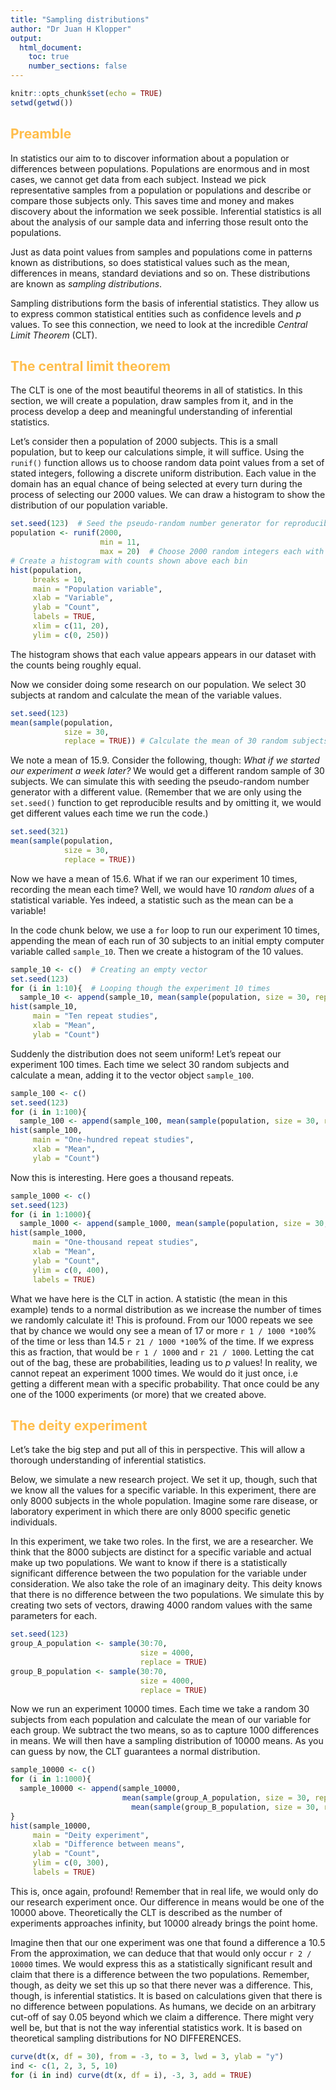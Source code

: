 ```yaml
---
title: "Sampling distributions"
author: "Dr Juan H Klopper"
output:
  html_document:
    toc: true
    number_sections: false
---
```


<style type="text/css">
h1 {color:#1a2451;}
h2 {color:#ffbd4a;}
h3 {color:#1a2451;}
</style>

```r
knitr::opts_chunk$set(echo = TRUE)
setwd(getwd())
```

## Preamble

In statistics our aim to to discover information about a population or differences between populations. Populations are enormous and in most cases, we cannot get data from each subject.  Instead we pick representative samples from a population or populations and describe or compare those subjects only.  This saves time and money and makes discovery about the information we seek possible.  Inferential statistics is all about the analysis of our sample data and inferring those result onto the populations.

Just as data point values from samples and populations come in patterns known as distributions, so does statistical values such as the mean, differences in means, standard deviations and so on.  These distributions are known as _sampling distributions_.

Sampling distributions form the basis of inferential statistics.  They allow us to express common statistical entities such as confidence levels and _p_ values.  To see this connection, we need to look at the incredible _Central Limit Theorem_ (CLT).

## The central limit theorem

The CLT is one of the most beautiful theorems in all of statistics.  In this section, we will create a population, draw samples from it, and in the process develop a deep and meaningful understanding of inferential statistics.

Let's consider then a population of $2000$ subjects.  This is a small population, but to keep our calculations simple, it will suffice.  Using the `runif()` function allows us to choose random data point values from a set of stated integers, following a discrete uniform distribution.  Each value in the domain has an equal chance of being selected at every turn during the process of selecting our $2000$ values.  We can draw a histogram to show the distribution of our population variable.

```r
set.seed(123)  # Seed the pseudo-random number generator for reproducible results
population <- runif(2000,
                    min = 11,
                    max = 20)  # Choose 2000 random integers each with equal likelihood
# Create a histogram with counts shown above each bin
hist(population,
     breaks = 10,
     main = "Population variable",
     xlab = "Variable",
     ylab = "Count",
     labels = TRUE,
     xlim = c(11, 20),
     ylim = c(0, 250))
```

The histogram shows that each value appears appears in our dataset with the counts being roughly equal.

Now we consider doing some research on our population.  We select $30$ subjects at random and calculate the mean of the variable values.

```r
set.seed(123)
mean(sample(population,
            size = 30,
            replace = TRUE)) # Calculate the mean of 30 random subjects
```

We note a mean of $15.9$.  Consider the following, though: _What if we started our experiment a week later?_  We would get a different random sample of $30$ subjects.  We can simulate this with seeding the pseudo-random number generator with a different value.  (Remember that we are only using the `set.seed()` function to get reproducible results and by omitting it, we would get different values each time we run the code.)

```r
set.seed(321)
mean(sample(population,
            size = 30,
            replace = TRUE))
```

Now we have a mean of $15.6$.  What if we ran our experiment $10$ times, recording the mean each time?  Well, we would have $10$ _random alues_ of a statistical variable.  Yes indeed, a statistic such as the mean can be a variable!

In the code chunk below, we use a `for` loop to run our experiment $10$ times, appending the mean of each run of $30$ subjects to an initial empty computer variable called `sample_10`. Then we create a histogram of the $10$ values.

```r
sample_10 <- c()  # Creating an empty vector
set.seed(123)
for (i in 1:10){  # Looping though the experiment 10 times
  sample_10 <- append(sample_10, mean(sample(population, size = 30, replace = TRUE)))}
hist(sample_10,
     main = "Ten repeat studies",
     xlab = "Mean",
     ylab = "Count")
```

Suddenly the distribution does not seem uniform!  Let's repeat our experiment $100$ times.  Each time we select $30$ random subjects and calculate a mean, adding it to the vector object `sample_100`.

```r
sample_100 <- c()
set.seed(123)
for (i in 1:100){
  sample_100 <- append(sample_100, mean(sample(population, size = 30, replace = TRUE)))}
hist(sample_100,
     main = "One-hundred repeat studies",
     xlab = "Mean",
     ylab = "Count")
```

Now this is interesting.  Here goes a thousand repeats.

```r
sample_1000 <- c()
set.seed(123)
for (i in 1:1000){
  sample_1000 <- append(sample_1000, mean(sample(population, size = 30, replace = TRUE)))}
hist(sample_1000,
     main = "One-thousand repeat studies",
     xlab = "Mean",
     ylab = "Count",
     ylim = c(0, 400),
     labels = TRUE)
```

What we have here is the CLT in action.  A statistic (the mean in this example) tends to a normal distribution as we increase the number of times we randomly calculate it!  This is profound.  From our $1000$ repeats we see that by chance we would ony see a mean of $17$ or more `r 1 / 1000 *100`% of the time or less than $14.5$ `r 21 / 1000 *100`% of the time.  If we express this as fraction, that would be `r 1 / 1000` and `r 21 / 1000`.  Letting the cat out of the bag, these are probabilities, leading us to _p_ values!  In reality, we cannot repeat an experiment $1000$ times.  We would do it just once, i.e getting a different mean with a specific probability.  That once could be any one of the $1000$ experiments (or more) that we created above.

## The deity experiment

Let's take the big step and put all of this in perspective.  This will allow a thorough understanding of inferential statistics.

Below, we simulate a new research project.  We set it up, though, such that we know all the values for a specific variable.  In this experiment, there are only $8000$ subjects in the whole population.  Imagine some rare disease, or laboratory experiment in which there are only $8000$ specific genetic individuals.

In this experiment, we take two roles.  In the first, we are a researcher.  We think that the $8000$ subjects are distinct for a specific variable and actual make up two populations.  We want to know if there is a statistically significant difference between the two population for the variable under consideration.  We also take the role of an imaginary deity.  This deity knows that there is no difference between the two populations.  We simulate this by creating two sets of vectors, drawing $4000$ random values with the same parameters for each.

```r
set.seed(123)
group_A_population <- sample(30:70,
                             size = 4000,
                             replace = TRUE)
group_B_population <- sample(30:70,
                             size = 4000,
                             replace = TRUE)
```

Now we run an experiment $10000$ times.  Each time we take a random $30$ subjects from each population and calculate the mean of our variable for each group. We subtract the two means, so as to capture $1000$ differences in means.  We will then have a sampling distribution of $10000$ means.  As you can guess by now, the CLT guarantees a normal distribution. 

```r
sample_10000 <- c()
for (i in 1:1000){
  sample_10000 <- append(sample_10000,
                         mean(sample(group_A_population, size = 30, replace = TRUE)) -
                           mean(sample(group_B_population, size = 30, replace = TRUE)))
}
hist(sample_10000,
     main = "Deity experiment",
     xlab = "Difference between means",
     ylab = "Count",
     ylim = c(0, 300),
     labels = TRUE)
```

This is, once again, profound!  Remember that in real life, we would only do our research experiment once.  Our difference in means would be one of the $10000$ above.  Theoretically the CLT is described as the number of experiments approaches infinity, but $10000$ already brings the point home.

Imagine then that our one experiment was one that found a difference a $10.5$  From the approximation, we can deduce that that would only occur `r 2 / 10000` times.  We would express this as a statistically significant result and claim that there is a difference between the two populations.  Remember, though, as deity we set this up so that there never was a difference.  This, though, is inferential statistics.  It is based on calculations given that there is no difference between populations.  As humans, we decide on an arbitrary cut-off of say $0.05$ beyond which we claim a difference.  There might very well be, but that is not the way inferential statistics work.  It is based on theoretical sampling distributions for NO DIFFERENCES.

```r
curve(dt(x, df = 30), from = -3, to = 3, lwd = 3, ylab = "y")
ind <- c(1, 2, 3, 5, 10)
for (i in ind) curve(dt(x, df = i), -3, 3, add = TRUE)
```

